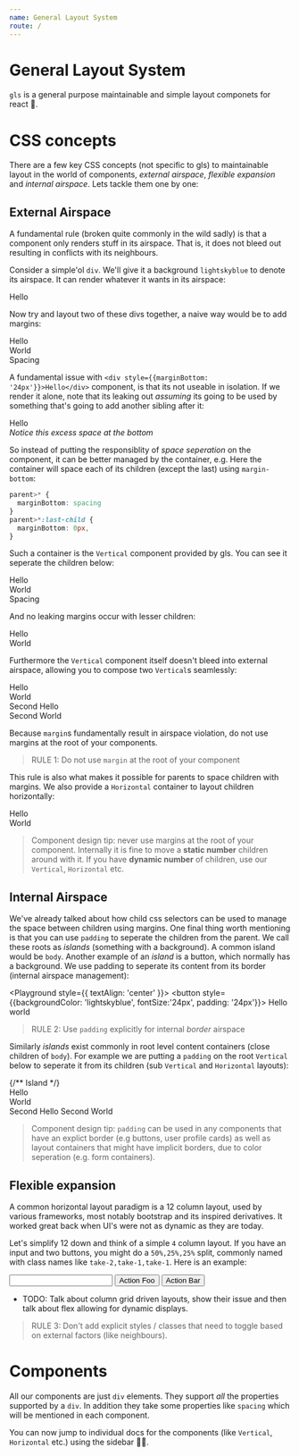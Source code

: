 ```yaml
---
name: General Layout System
route: /
---
```



# General Layout System
`gls` is a general purpose maintainable and simple layout componets for react 🌹. 

# CSS concepts
There are a few key CSS concepts (not specific to gls) to maintainable layout in the world of components, *external airspace*, *flexible expansion* and *internal airspace*. Lets tackle them one by one: 

## External Airspace
A fundamental rule (broken quite commonly in the wild sadly) is that a component only renders stuff in its airspace. That is, it does not bleed out resulting in conflicts with its neighbours. 

Consider a simple'ol `div`. We'll give it a background `lightskyblue` to denote its airspace. It can render whatever it wants in its airspace: 

<Playground>
  <div style={{backgroundColor: 'lightskyblue'}}>Hello</div>
</Playground>

Now try and layout two of these divs together, a naive way would be to add margins:  

<Playground>
  <div style={{backgroundColor: "lightskyblue", marginBottom: '24px'}}>Hello</div>
  <div style={{backgroundColor: "lightpink", marginBottom: '24px'}}>World</div>
  <div style={{backgroundColor: "darkorange"}}>Spacing</div>
</Playground>

A fundamental issue with `<div style={{marginBottom: '24px'}}>Hello</div>` component, is that its not useable in isolation. If we render it alone, note that its leaking out *assuming* its going to be used by something that's going to add another sibling after it: 

<Playground>
  <div style={{backgroundColor: "lightskyblue", marginBottom: '24px'}}>Hello</div>
  <i style={{position:'absolute', bottom:'0px', color: 'lightgrey', textAlign: 'center'}}>Notice this excess space at the bottom</i>
</Playground>

So instead of putting the responsiblity of *space seperation* on the component, it can be better managed by the container, e.g. Here the container will space each of its children (except the last) using `margin-bottom`: 

```css
parent>* {
  marginBottom: spacing
}
parent>*:last-child {
  marginBottom: 0px,
}
```

Such a container is the `Vertical` component provided by gls. You can see it seperate the children below:

<Playground>
  <Vertical>
    <div style={{backgroundColor: "lightskyblue"}}>Hello</div>
    <div style={{backgroundColor: "lightpink"}}>World</div>
    <div style={{backgroundColor: "darkorange"}}>Spacing</div>
  </Vertical>
</Playground>

And no leaking margins occur with lesser children:

<Playground>
  <Vertical>
    <div style={{backgroundColor: "lightskyblue"}}>Hello</div>
    <div style={{backgroundColor: "lightpink"}}>World</div>
  </Vertical>
</Playground>

Furthermore the `Vertical` component itself doesn't bleed into external airspace, allowing you to compose two `Vertical`s seamlessly: 

<Playground>
  <Vertical>
    <Vertical>
      <div style={{backgroundColor: "lightskyblue"}}>Hello</div>
      <div style={{backgroundColor: "lightpink"}}>World</div>
    </Vertical>
    <Vertical>
      <div style={{backgroundColor: "lightskyblue"}}>Second Hello</div>
      <div style={{backgroundColor: "lightpink"}}>Second World</div>
    </Vertical>
  </Vertical>
</Playground>

Because `margin`s fundamentally result in airspace violation, do not use margins at the root of your components.

> RULE 1: Do not use `margin` at the root of your component

This rule is also what makes it possible for parents to space children with margins. We also provide a `Horizontal` container to layout children horizontally: 

<Playground>
  <Horizontal>
    <div style={{backgroundColor: "lightskyblue"}}>Hello</div>
    <div style={{backgroundColor: "lightpink"}}>World</div>
  </Horizontal>
</Playground>

> Component design tip: never use margins at the root of your component. Internally it is fine to move a **static number** children around with it. If you have **dynamic number** of children, use our `Vertical`, `Horizontal` etc. 

## Internal Airspace

We've already talked about how child css selectors can be used to manage the space between children using margins. One final thing worth mentioning is that you can use `padding` to seperate the children from the parent. We call these roots as *islands* (something with a background). A common island would be `body`. Another example of an *island* is a button, which normally has a background. We use padding to seperate its content from its border (internal airspace management):

<Playground style={{ textAlign: 'center' }}>
  <button style={{backgroundColor: 'lightskyblue', fontSize:'24px', padding: '24px'}}>
    Hello world
  </button>
</Playground>

> RULE 2: Use `padding` explicitly for internal *border* airspace

Similarly *islands* exist commonly in root level content containers (close children of `body`). For example we are putting a `padding` on the root `Vertical` below to seperate it from its children (sub `Vertical` and `Horizontal` layouts):

<Playground>
  {/** Island */}
  <Vertical style={{ padding: '24px' }}>
    <Vertical>
      <div style={{backgroundColor: "lightskyblue"}}>Hello</div>
      <div style={{backgroundColor: "lightpink"}}>World</div>
    </Vertical>
    <Horizontal>
      <Flex style={{backgroundColor: "lightskyblue"}}>Second Hello</Flex>
      <Flex style={{backgroundColor: "lightpink"}}>Second World</Flex>
    </Horizontal>
  </Vertical>
</Playground>

> Component design tip: `padding` can be used in any components that have an explict border (e.g buttons, user profile cards) as well as layout containers that might have implicit borders, due to color seperation (e.g. form containers).

## Flexible expansion

A common horizontal layout paradigm is a 12 column layout, used by various frameworks, most notably bootstrap and its inspired derivatives. It worked great back when UI's were not as dynamic as they are today. 

Let's simplify 12 down and think of a simple `4` column layout. If you have an input and two buttons, you might do a `50%,25%,25%` split, commonly named with class names like `take-2,take-1,take-1`. Here is an example: 


<Playground>
  <Horizontal>
    <input style={{width: '50%'}}/>
    <button style={{width: '25%'}}>Action Foo</button>
    <button style={{width: '25%'}}>Action Bar</button>
  </Horizontal>
</Playground>




* TODO: Talk about column grid driven layouts, show their issue and then talk about flex allowing for dynamic displays. 

> RULE 3: Don't add explicit styles / classes that need to toggle based on external factors (like neighbours).

# Components
All our components are just `div` elements. They support *all* the properties supported by a `div`. In addition they take some properties like `spacing` which will be mentioned in each component. 

You can now jump to individual docs for the components (like `Vertical`, `Horizontal` etc.) using the sidebar 👍🏻.
